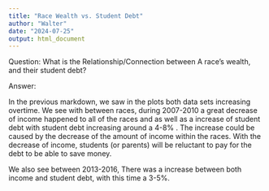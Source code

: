 ```yaml
---
title: "Race Wealth vs. Student Debt"
author: "Walter"
date: "2024-07-25"
output: html_document
---
```


Question: What is the Relationship/Connection between A race's wealth, and their student debt?

Answer:

In the previous markdown, we saw in the plots both data sets increasing overtime. We see with between races, during 2007-2010 a great decrease of income happened to all of the races and as well as a increase of student debt with student debt increasing around a 4-8% . The increase could be caused by the decrease of the amount of income within the races. With the decrease of income, students (or parents) will be reluctant to pay for the debt to be able to save money.

We also see between 2013-2016, There was a increase between both income and student debt, with this time a 3-5%. 
